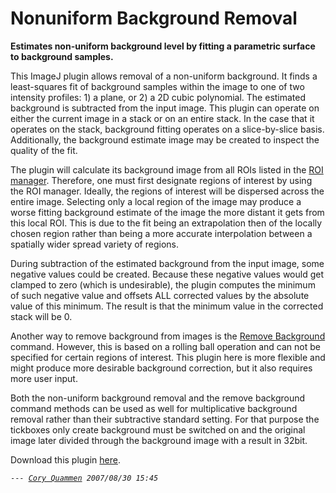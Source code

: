 = Nonuniform Background Removal =

'''Estimates non-uniform background level by fitting a parametric surface to background samples.'''

This ImageJ plugin allows removal of a non-uniform background. It finds a least-squares fit of background samples within the image to one of two intensity profiles: 1) a plane, or 2) a 2D cubic polynomial. The estimated background is subtracted from the input image. This plugin can operate on either the current image in a stack or on an entire stack. In the case that it operates on the stack, background fitting operates on a slice-by-slice basis. Additionally, the background estimate image may be created to inspect the quality of the fit.

The plugin will calculate its background image from all ROIs listed in the [[gui:analyze:tools#roi_manager|ROI manager]].
Therefore, one must first designate regions of interest by using the ROI manager. 
Ideally, the regions of interest will be dispersed across the entire image.
Selecting only a local region of the image may produce a worse fitting background estimate of the image the more distant it gets from this local ROI. This is due to the fit being an extrapolation then of the locally chosen region rather than being a more accurate interpolation between a spatially wider spread variety of regions.

During subtraction of the estimated background from the input image, some negative values could be created. Because these negative values would get clamped to zero (which is undesirable), the plugin computes the minimum of such negative value and offsets ALL corrected values by the absolute value of this minimum. The result is that the minimum value in the corrected stack will be 0.


Another way to remove background from images is the [[gui:process:subtract_background|Remove Background]] command. However, this is based on a rolling ball operation and can not be specified for certain regions of interest. This plugin here is more flexible and might produce more desirable background correction, but it also requires more user input. 

Both the non-uniform background removal and the remove background command methods can be used as well for multiplicative background removal rather than their subtractive standard setting. For that purpose the tickboxes only create background must be switched on and the original image later divided through the background image with a result in 32bit.

Download this plugin [[http://www.cs.unc.edu/~cquammen/imagej/nonuniform_background_removal.html|here]].

 --- ''[[|Cory Quammen]] 2007/08/30 15:45'' 
